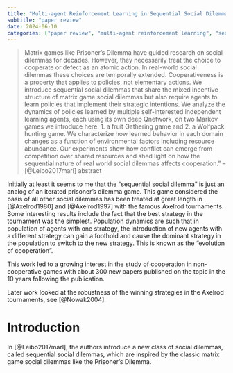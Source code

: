 ```yaml
---
title: "Multi-agent Reinforcement Learning in Sequential Social Dilemmas"
subtitle: "paper review"
date: 2024-06-10
categories: ["paper review", "multi-agent reinforcement learning", "sequential social dilemmas","sequential social dilemmas", "cooperation", "Markov games", "agent-based social simulation", "non-cooperative games"]
---
```



> Matrix games like Prisoner’s Dilemma have guided research on social dilemmas for decades. 
  However, they necessarily treat the choice to cooperate or defect as an atomic action.
  In real-world social dilemmas these choices are temporally extended. 
  Cooperativeness is a property that applies to policies, not elementary actions. 
  We introduce sequential social dilemmas that share the mixed incentive structure 
  of matrix game social dilemmas but also require agents to learn policies that 
  implement their strategic intentions. 
  We analyze the dynamics of policies learned by multiple self-interested 
  independent learning agents, each using its own deep Qnetwork, on two Markov games we introduce here: 
  1. a fruit Gathering game and
  2. a Wolfpack hunting game. 
  We characterize how learned behavior in each domain changes as a function of 
  environmental factors including resource abundance. 
  Our experiments show how conflict can emerge from competition over shared 
  resources and shed light on how the sequential nature of real world social 
  dilemmas affects cooperation." -- [@Leibo2017marl] abstract


::: callout-warning

Initially at least it seems to me that the "sequential social dilemma" 
is just an analog of an iterated prisoner's dilemma game. 
This game considered the basis of all other social dilemmas has been treated at great 
length in [@Axelrod1980] and [@Axelrod1997] with the famous Axelrod tournaments. 
Some interesting results include the fact that the best strategy in the tournament
was the simplest. Population dynamics are such that in population of agents with
one strategy, the introduction of new agents with a different strategy can gain
a foothold and cause the dominant strategy in the population to switch to the new strategy. 
This is known as the "evolution of cooperation".

This work led to a growing interest in the study of cooperation in non-cooperative games
with about 300 new papers published on the topic in the 10 years following the publication.

Later work looked at the robustness of the
winning strategies in the Axelrod tournaments, see [@Nowak2004].


:::

# Introduction

In [@Leibo2017marl], the authors introduce a new class of social dilemmas, 
called sequential social dilemmas, which are inspired by the classic matrix
game social dilemmas like the Prisoner's Dilemma.